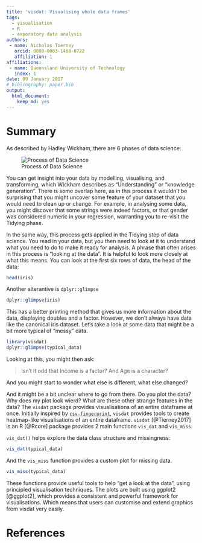 ```yaml
---
title: 'visdat: Visualising whole data frames'
tags:
  - visualisation
  - R
  - exporatory data analysis
authors:
 - name: Nicholas Tierney
   orcid: 0000-0003-1460-8722
   affiliation: 1
affiliations:
 - name: Queensland University of Technology
   index: 1
date: 09 January 2017
# bibliography: paper.bib
output: 
  html_document: 
    keep_md: yes
---
```


# Summary

As described by Hadley Wickham, there are 6 phases of data science:

![Process of Data Science](http://r4ds.had.co.nz/diagrams/data-science.png)

You can get insight into your data by modelling, visualising, and transforming, which Wickham describes as "Understanding" or "knowledge generation". There is some overlap here, as in this process it wouldn't be surprising that you might uncover some feature of your dataset that you would need to clean up or change. For example, in analysing some data, you might discover that some strings were indeed factors, or that gender was considered numeric in your regression, warranting you to re-visit the Tidying phase.

In the same way, this process gets applied in the Tidying step of data science. You read in your data, but you then need to look at it to understand what you need to do to make it ready for analysis. A phrase that often arises in this process is "looking at the data". It is helpful to look more closely at what this means. You can look at the first six rows of data, the head of the data:

```r

head(iris)

```

Another alterantive is `dplyr::glimpse`

```r

dplyr::glimpse(iris)

```

This has a better printing method that gives us more information about the data, displaying doubles and a factor. However, we don't always have data like the canonical iris dataset. Let's take a look at some data that might be a bit more typical of "messy" data.

```r

library(visdat)
dplyr::glimpse(typical_data)

```

Looking at this, you might then ask:

> Isn't it odd that Income is a factor? And Age is a character? 

And you might start to wonder what else is different, what else changed? 

And it might be a bit unclear where to go from there. Do you plot the data? Why does my plot look wierd? What are these other strange features in the data? The `visdat` package provides visualisations of an entire dataframe at once. Initially inspired by [`csv-fingerprint`](https://github.com/setosa/csv-fingerprint), `visdat` provides tools to create heatmap-like visualisations of an entire dataframe. `visdat` [@Tierney2017] is an R [@Rcore] package provides 2 main functions `vis_dat` and `vis_miss`.

`vis_dat()` helps explore the data class structure and missingness:

```r

vis_dat(typical_data)

```

And the `vis_miss` function provides a custom plot for missing data.

```r

vis_miss(typical_data)

```

These functions provide useful tools to help "get a look at the data", using principled visualisation techniques. The plots are built using ggplot2 [@ggplot2], which provides a consistent and powerful framework for visualisations. Which means that users can customise and extend graphics from visdat very easily.

# References
